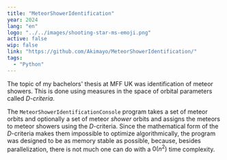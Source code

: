 ```yaml
---
title: "MeteorShowerIdentification"
year: 2024
lang: "en"
logo: "../../images/shooting-star-ms-emoji.png"
active: false
wip: false
link: "https://github.com/Akimayo/MeteorShowerIdentification/"
tags:
  - "Python"
---
```


The topic of my bachelors' thesis at MFF UK was identification of meteor showers. This is done using measures in the space of orbital parameters called _$D$-criteria_.

The `MeteorShowerIdentificationConsole` program takes a set of meteor orbits and optionally a set of meteor _shower_ orbits and assigns the meteors to meteor showers using the $D$-criteria. Since the mathematical form of the $D$-criteria makes them impossible to optimize algorithmically, the program was designed to be as memory stable as possible, because, besides parallelization, there is not much one can do with a $\mathcal{0}(n^2)$ time complexity.
